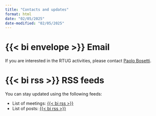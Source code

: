 ```yaml
---
title: "Contacts and updates"
format: html
date: "02/05/2025"
date-modified: "02/05/2025"
---
```


# {{< bi envelope >}} Email

If you are interested in the RTUG activities, please contact [Paolo Bosetti](mailto:paolo.bosetti@unitn.it).


# {{< bi rss >}} RSS feeds

You can stay updated using the following feeds:

* List of meetings: [{{< bi rss >}}](meetings.xml)
* List of posts: [{{< bi rss >}}](index.xml)